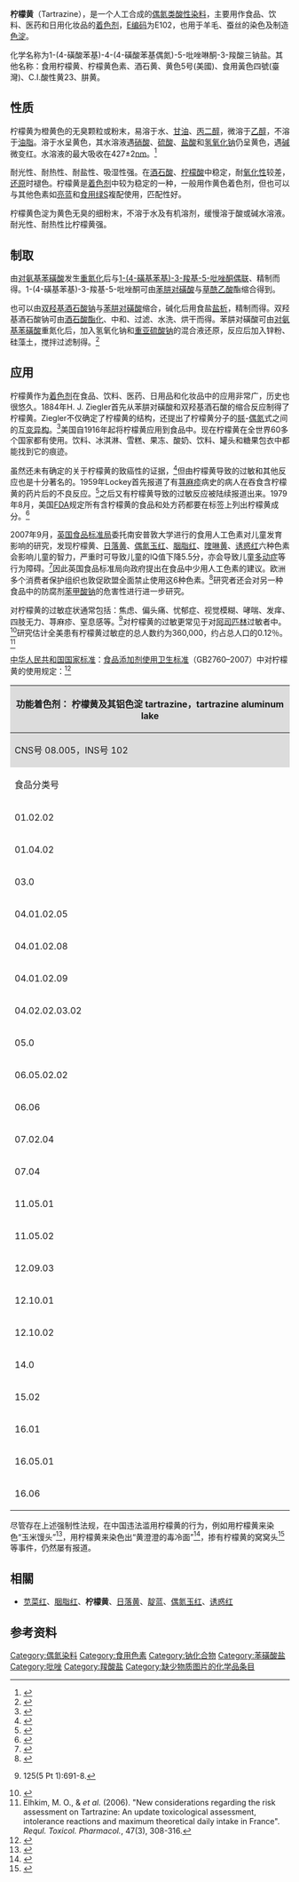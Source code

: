 {{dablink|柠檬黄也可以指'''[[铬酸钡|铬酸钡]]'''或'''[[铬酸铅|铬酸铅]]'''黄色颜料。}}
{{Chembox
|NameEn = Tartrazine
|ImageFile1=Tartrazine.svg
|ImageSize1=300px
| ImageName1 = 柠檬黄的结构
|ImageFile2=Tartrazine-3D-vdW.png
|ImageSize2=250px
| ImageName2 = 柠檬黄的空间填充模型
|IUPACName=Trisodium (4''E'')-5-oxo-1-(4-sulfonatophenyl)-4-[(4-sulfonatophenyl)hydrazono]-3-pyrazolecarboxylate
|OtherNames= 
|Section1={{Chembox Identifiers
| CASNo = 1934-21-0
| CASNo_Ref = {{cascite|correct|CAS}}
|  PubChem = 6321403
|  SMILES = C1=CC(=CC=C1NN=C2C(=NN(C2=O)C3=CC=C(C=C3)S(=O)(=O)[O-])C(=O)[O-])S(=O)(=O)[O-].[Na+].[Na+].[Na+]
|  ChemSpiderID_Ref  = {{chemspidercite|correct|chemspider}}|  ChemSpiderID  =  10606981
|  UNII_Ref  = {{fdacite|correct|FDA}}|  UNII  =  I753WB2F1M
|  InChI  =  1/C16H12N4O9S2.3Na/c21-15-13(18-17-9-1-5-11(6-2-9)30(24,25)26)14(16(22)23)19-20(15)10-3-7-12(8-4-10)31(27,28)29;;;/h1-8,21H,(H,22,23)(H,24,25,26)(H,27,28,29);;;/q;3*+1/p-3/b18-17+;;;
|  InChIKey  =  YXHBBEQKMVAJOH-KAGMCZNHBW
|  StdInChI_Ref  = {{stdinchicite|correct|chemspider}}|  StdInChI  =  1S/C16H12N4O9S2.3Na/c21-15-13(18-17-9-1-5-11(6-2-9)30(24,25)26)14(16(22)23)19-20(15)10-3-7-12(8-4-10)31(27,28)29;;;/h1-8,21H,(H,22,23)(H,24,25,26)(H,27,28,29);;;/q;3*+1/p-3/b18-17+;;;
|  StdInChIKey_Ref  = {{stdinchicite|correct|chemspider}}|  StdInChIKey  =  YXHBBEQKMVAJOH-GLCFPVLVSA-K
}}
|Section2={{Chembox Properties
|  Formula=C<sub>16</sub>H<sub>9</sub>N<sub>4</sub>Na<sub>3</sub>O<sub>9</sub>S<sub>2</sub>
|  MolarMass=534.3 
|  Appearance=橙黄色粉末
|  Density=
|  MeltingPt=
|  BoilingPt=
|  Solubility=易溶于水<br />（10g/100 mL，室温）
  }}
|Section3={{Chembox Hazards
|  MainHazards=
|  EUHazardSymbol = {{Chembox EUHazardSymbol|Xn}}
|  FlashPt=
|  Autoignition=
|  RPhrases = {{R42/43}}
|  SPhrases = {{S22}}, {{S24}}, {{S37}}, {{S45}}
  }}
}}

'''柠檬黄'''（Tartrazine），是一个人工合成的[[偶氮染料|偶氮类]][[酸性|酸性]][[染料|染料]]，主要用作食品、饮料、医药和日用化妆品的[[着色剂|着色剂]]，[[E编码|E编码]]为E102，也用于羊毛、蚕丝的染色及制造[[色淀|色淀]]。

化学名称为1-(4-磺酸苯基)-4-(4-磺酸苯基偶氮)-5-吡唑啉酮-3-羧酸三钠盐。其他名称：食用柠檬黄、柠檬黄色素、酒石黄、黄色5号(美國)、食用黃色四號(臺灣)、C.I.酸性黄23、肼黄。

== 性质 ==
柠檬黄为橙黄色的无臭颗粒或粉末，易溶于水、[[甘油|甘油]]、[[丙二醇|丙二醇]]，微溶于[[乙醇|乙醇]]，不溶于[[油脂|油脂]]。溶于水呈黄色，其水溶液遇[[硝酸|硝酸]]、[[硫酸|硫酸]]、[[盐酸|盐酸]]和[[氢氧化钠|氢氧化钠]]仍呈黄色，遇[[碱|碱]]微变红。水溶液的最大吸收在427±2[[纳米|nm]]。<ref>{{cite journal en|title=Electrochemical Studies on a Pharmaceutical Azo Dye:  Tartrazine|url=http://pubs.acs.org/cgi-bin/article.cgi/iecred/2003/42/i02/html/ie020228q.html|author=Rajeev Jain, Meenakshi Bhargava, and Nidhi Sharma|journal=Ind. Eng. Chem. Res.|doi=10.1021/ie020228q|year=2003|volume=42|issue=2|pages=243–247}}</ref>

耐光性、耐热性、耐盐性、吸湿性强。在[[酒石酸|酒石酸]]、[[柠檬酸|柠檬酸]]中稳定，耐[[氧化性|氧化性]]较差，[[还原|还原]]时褪色。柠檬黄是[[着色剂|着色剂]]中较为稳定的一种，一般用作黄色着色剂，但也可以与其他色素如[[亮蓝|亮蓝]]和[[食用绿S|食用绿S]]複配使用，匹配性好。

柠檬黄色淀为黄色无臭的细粉末，不溶于水及有机溶剂，缓慢溶于酸或碱水溶液。耐光性、耐热性比柠檬黄强。

== 制取 ==
由[[对氨基苯磺酸|对氨基苯磺酸]]发生[[重氮化|重氮化]]后与[[1-(4-磺基苯基)-3-羧基-5-吡唑酮|1-(4-磺基苯基)-3-羧基-5-吡唑酮]][[偶联反应|偶联]]、精制而得。1-(4-磺基苯基)-3-羧基-5-吡唑酮可由[[苯肼对磺酸|苯肼对磺酸]]与[[草酰乙酸|草酰乙酸]]酯缩合得到。

也可以由[[双羟基酒石酸钠|双羟基酒石酸钠]]与[[苯肼对磺酸|苯肼对磺酸]]缩合，碱化后用食盐[[盐析|盐析]]，精制而得。双羟基酒石酸钠可由[[酒石酸|酒石酸]][[酯化|酯化]]、中和、过滤、水洗、烘干而得。苯肼对磺酸可由[[对氨基苯磺酸|对氨基苯磺酸]]重氮化后，加入氢氧化钠和[[重亚硫酸钠|重亚硫酸钠]]的混合液还原，反应后加入锌粉、硅藻土，搅拌过滤制得。<ref>{{cite web|title=4-肼基苯磺酸；苯肼对磺酸，半水；对磺酸苯肼|url=http://www.hellochem.com/xz/xz11/101588opmxn.htm|publisher=化工引擎|accessdate=2009-07-06|archive-date=2021-01-25|archive-url=https://web.archive.org/web/20210125232407/http://www.hellochem.com/xz/xz11/101588opmxn.htm|dead-url=no}}</ref>

== 应用 ==
柠檬黄作为[[着色剂|着色剂]]在食品、饮料、医药、日用品和化妆品中的应用非常广，历史也很悠久。1884年H. J. Ziegler首先从苯肼对磺酸和双羟基酒石酸的缩合反应制得了柠檬黄。Ziegler不仅确定了柠檬黄的结构，还提出了柠檬黄分子的[[脎|脎]]-[[偶氮|偶氮]]式之间的[[互变异构|互变异构]]。<ref>{{cite book en|title=Industrial organic pigments|url=http://books.google.com/books?id=tNzzK4TBabQC&pg=PA211&lpg=PA211&dq=Ziegler,+tartrazine&source=bl&ots=ARmfi0Eyhm&sig=Vlh7M4m1NVoKqTYXnikgaQ2diXE&hl=en&ei=NetRSpDUH4eotgORw4irDQ&sa=X&oi=book_result&ct=result&resnum=8|author=Willy Herbst, Klaus Hunger, Gerhard Wilker|pages=211|publisher=Wiley-VCH|year=2004|edition=3rd ed.|isbn=978-3-527-30576-6}}</ref>美国自1916年起将柠檬黄应用到食品中。现在柠檬黄在全世界60多个国家都有使用。饮料、冰淇淋、雪糕、果冻、酸奶、饮料、罐头和糖果包衣中都能找到它的痕迹。

虽然还未有确定的关于柠檬黄的致癌性的证据，<ref>{{cite web|url=http://www.aladdin-reagent.com/msds/19192.htm|title=Tartrazine - Material Safety Data Sheet|accessdate=2009-07-06}}{{dead link|date=2018年3月 |bot=InternetArchiveBot |fix-attempted=yes }}</ref>但由柠檬黄导致的过敏和其他反应也是十分著名的。1959年Lockey首先报道了有[[荨麻疹|荨麻疹]]病史的病人在吞食含柠檬黄的药片后的不良反应。<ref>{{cite journal en|title=Adverse Reactions to Food and Drug Additives|author=Ronald A. Simon MD|journal=Immunology and Allergy Clinics of North America|doi=10.1016/S0889-8561(05)70240-X|volume=16|issue=1|pages=137–176|date=1996年2月}}</ref>之后又有柠檬黄导致的过敏反应被陆续报道出来。1979年8月，美国[[FDA|FDA]]规定所有含柠檬黄的食品和处方药都要在标签上列出柠檬黄成分。<ref>{{cite news|publisher=Spokane Daily Chronicle|date=1979-10-18|url=http://news.google.com/newspapers?id=SKQSAAAAIBAJ&sjid=N_kDAAAAIBAJ&pg=5623,1019790&dq=history+tartrazine|title=Family Doctor by Dr. Robert Mendelsohn}}</ref>

2007年9月，[[英国食品标准局|英国食品标准局]]委托南安普敦大学进行的食用人工色素对儿童发育影响的研究，发现柠檬黄、[[日落黄|日落黄]]、[[偶氮玉红|偶氮玉红]]、[[胭脂红|胭脂红]]、[[喹啉黄|喹啉黄]]、[[诱惑红|诱惑红]]六种色素会影响儿童的智力，严重时可导致儿童的IQ值下降5.5分，亦会导致儿童[[多动症|多动症]]等行为障碍。<ref>{{cite news|url=http://news.bbc.co.uk/2/hi/health/6979976.stm|title=Parents warned of additives link|date=2009-09-06|publisher=BBC News|accessdate=2009-07-06|archive-date=2021-03-01|archive-url=https://web.archive.org/web/20210301140715/http://news.bbc.co.uk/2/hi/health/6979976.stm|dead-url=no}}</ref>因此英国食品标准局向政府提出在食品中少用人工色素的建议。欧洲多个消费者保护组织也敦促欧盟全面禁止使用这6种色素。<ref>{{cite news|url=http://news.bbc.co.uk/2/hi/health/7340426.stm|title=Europe-wide food colour ban call|date=2008-04-10|publisher=BBC|accessdate=2009-07-06|archive-date=2021-02-27|archive-url=https://web.archive.org/web/20210227010411/http://news.bbc.co.uk/2/hi/health/7340426.stm|dead-url=no}}</ref>研究者还会对另一种食品中的防腐剂[[苯甲酸钠|苯甲酸钠]]的危害性进行进一步研究。

对柠檬黄的过敏症状通常包括：焦虑、偏头痛、忧郁症、视觉模糊、哮喘、发痒、四肢无力、荨麻疹、窒息感等。<ref>{{cite journal en|title=Synthetic food coloring and behavior: a dose response effect in a double-blind, placebo-controlled, repeated-measures study|journal=J. Pediatr.|author=Rowe KS, Rowe KJ|url=http://www.ncbi.nlm.nih.gov/pubmed/7965420|date=1994年11月|access-date=2009-07-06|archive-date=2019-08-25|archive-url=https://web.archive.org/web/20190825105805/https://www.ncbi.nlm.nih.gov/pubmed/7965420|dead-url=no}}125(5 Pt 1):691-8.</ref>对柠檬黄的过敏更常见于对[[阿司匹林|阿司匹林]]过敏者中。<ref name="allergy asthma">{{cite web
  | title = E102 Tartrazine, FD&C yellow No.5
  | work = 
  | publisher = UK Food Guide
  | date = 
  | url = http://www.ukfoodguide.net/e102.htm
  | doi = 
  | accessdate = 2007-11-30
  | archive-date = 2021-02-11
  | archive-url = https://web.archive.org/web/20210211064426/http://www.ukfoodguide.net/e102.htm
  | dead-url = no
  }}</ref>研究估计全美患有柠檬黄过敏症的总人数约为360,000，约占总人口的0.12％。<ref>Elhkim, M. O., & ''et al.'' (2006). "New considerations regarding the risk assessment on Tartrazine: An update toxicological assessment, intolerance reactions and maximum theoretical daily intake in France". ''Requl. Toxicol. Pharmacol.'', 47(3), 308-316.</ref>

[[中华人民共和国国家标准|中华人民共和国国家标准]]：[[食品添加剂使用卫生标准|食品添加剂使用卫生标准]]（GB2760–2007）中对柠檬黄的使用规定：<ref>{{cite web|url=http://www.ziq.gov.cn/portal/webfiles/web/file/12274958831224481.pdf|title=中华人民共和国国家标准：食品添加剂使用卫生标准（GB2760–2007）|date=2008-06-01|publisher=中华人民共和国卫生部 中国国家标准化管理委员会|accessdate=2009-07-06}}{{Dead link|date=2019年11月 |bot=InternetArchiveBot |fix-attempted=yes }}</ref>

{|align="center" style="width:90%; height:200px; text-align:center" border="1" cellpadding="5" cellspacing="0"
|-
!colspan="4" style="background:#DCDCDC"|功能着色剂： 柠檬黄及其铝色淀 tartrazine，tartrazine aluminum lake
|-
!colspan="4" style="background:#DCDCDC"|CNS号 08.005，INS号 102
|-style="background:#DCDCDC"
! 食品分类号 !! 食品名称/分类 !! 最大使用量（g/kg）!! 备注
|-
|01.02.02 ||调味和果料发酵乳||0.05|| 以柠檬黄计
|-
|01.04.02 ||调制炼乳（包括甜炼乳、调味甜炼乳及其它使用了非乳原料的调制炼乳）||0.05|| 以柠檬黄计
|-
|03.0 ||冷冻饮品（除外03.04食用冰）||0.05 ||以柠檬黄计
|-
|04.01.02.05 ||果酱||0.5 ||以柠檬黄计
|-
|04.01.02.08|| 蜜饯凉果||0.1|| 以柠檬黄计
|-
|04.01.02.09|| 装饰性果蔬||0.1|| 以柠檬黄计
|-
|04.02.02.03.02|| 盐渍的蔬菜||0.1|| 以柠檬黄计
|-
|05.0|| 可可制品、巧克力和巧克力制品（包括类巧克力和代巧克力）以及糖果（除外05.01.01可可制品）||0.1||以柠檬黄计
|-
|06.05.02.02 ||虾味片||0.1|| 以柠檬黄计
|-
|06.06|| 即食谷物，包括碾轧燕麦（片）||0.08 ||以柠檬黄计
|-
|07.02.04 ||糕点上彩装||0.1|| 以柠檬黄计
|-
|07.04|| 焙烤食品馅料（仅限饼干夹心和蛋糕夹心）||0.05 ||以柠檬黄计
|-
|11.05.01 ||水果调味糖浆||0.5 ||以柠檬黄计
|-
|11.05.02|| 其他调味糖浆||0.3 ||以柠檬黄计
|-
|12.09.03 ||香辛料酱（如芥末酱、青芥酱）||0.1 ||以柠檬黄计
|-
|12.10.01 ||固体复合调味料||0.2|| 以柠檬黄计，按稀释倍数减少使用量
|-
|12.10.02|| 半固体复合调味料||0.5 ||以柠檬黄计
|-
|14.0||饮料类（除外14.01包装饮用水类）||0.1 ||以柠檬黄计，固体饮料按冲调倍数增加使用量
|-
|15.02|| 配制酒||0.1|| 以柠檬黄计
|-
|16.01|| 果冻||0.05|| 以柠檬黄计，如用于果冻粉，以冲调倍数增加
|-
|16.05.01|| 油炸小食品||0.1 ||以柠檬黄计
|-
|16.06|| 膨化食品||0.1|| 以柠檬黄计
|}

尽管存在上述强制性法规，在中国违法滥用柠檬黄的行为，例如用柠檬黄来染色“玉米馒头”<ref>{{cite news|url=http://health.chinanews.cn/jk/jk-aqjs/news/2009/07-01/1756578.shtml|title=武汉玉米面馒头多掺"柠檬黄" 几乎不含玉米成分|publisher=荆楚网|date=2009-07-01|accessdate=2009-07-06}}{{Dead link|date=2019年11月 |bot=InternetArchiveBot |fix-attempted=yes }}</ref>，用柠檬黄来染色出“黄澄澄的毒冷面”<ref>{{cite news|url=http://news.xinhuanet.com/food/2006-07/27/content_4884152.htm|title=每天15000碗 柠檬黄染出“毒冷面”(图)|date=2006-07-27|publisher=沈阳今报|accessdate=2009-07-06|archive-date=2010-05-31|archive-url=https://web.archive.org/web/20100531214901/http://news.xinhuanet.com/food/2006-07/27/content_4884152.htm|dead-url=no}}</ref>，掺有柠檬黄的窝窝头<ref>{{cite news|url=http://report.66wz.com/system/2008/07/04/100578214.shtml|title=三种窝窝头均含“柠檬黄” 柠檬黄可能致癌|publisher=温州网-温州商报|date=2008-07-04|accessdate=2009-07-06|archive-url=https://web.archive.org/web/20090326011138/http://report.66wz.com/system/2008/07/04/100578214.shtml|archive-date=2009-03-26|dead-url=yes}}</ref>等事件，仍然屡有报道。

== 相關 ==
* [[苋菜红|苋菜红]]、[[胭脂红|胭脂红]]、'''柠檬黄'''、[[日落黄|日落黄]]、[[靛蓝|靛蓝]]、[[偶氮玉红|偶氮玉红]]、[[诱惑红|诱惑红]]

== 参考资料 ==
{{reflist}}

[[Category:偶氮染料|Category:偶氮染料]]
[[Category:食用色素|Category:食用色素]]
[[Category:钠化合物|Category:钠化合物]]
[[Category:苯磺酸盐|Category:苯磺酸盐]]
[[Category:吡唑|Category:吡唑]]
[[Category:羧酸盐|Category:羧酸盐]]
[[Category:缺少物质图片的化学品条目|Category:缺少物质图片的化学品条目]]
